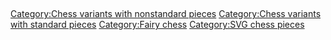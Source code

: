 =={{int:filedesc}}==
{{Information
|description={{en|1=Icon of the chess piece "Mann" or "Guard" used in chess variant games. This image represents the white piece and is for use in chess diagrams.}}
|date=2017-03-16
|source={{derived from|Chess Mlt45.png|display=50px}}
|author=*Original: {{U|LithiumFlash}}
*This version: {{U|CheChe}}
|permission=
|other versions=
|other fields={{Igen|U|+|!<!--PLEASE CHECK, not generally for all graphic types-->|s=i}}
}}

=={{int:license-header}}==
{{cc-by-sa-4.0}}

[[Category:Chess variants with nonstandard pieces]]
[[Category:Chess variants with standard pieces]]
[[Category:Fairy chess]]
[[Category:SVG chess pieces]]